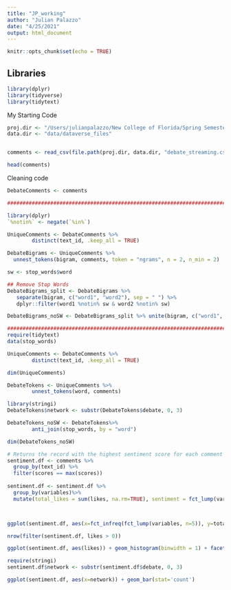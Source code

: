 ```yaml
---
title: "JP_working"
author: "Julian Palazzo"
date: "4/25/2021"
output: html_document
---
```


```r
knitr::opts_chunk$set(echo = TRUE)
```





## Libraries

```r
library(dplyr)
library(tidyverse)
library(tidytext)

```


My Starting Code
```r
proj.dir <- "/Users/julianpalazzo/New College of Florida/Spring Semester 2021/Data Visualization/Final_Project"
data.dir <- "data/dataverse_files"


comments <- read_csv(file.path(proj.dir, data.dir, "debate_streaming.csv"))

head(comments)

```

Cleaning code
```r
DebateComments <- comments

################################################################################

library(dplyr)
`%notin%` <- negate(`%in%`)

UniqueComments <- DebateComments %>% 
        distinct(text_id, .keep_all = TRUE)

DebateBigrams <- UniqueComments %>% 
  unnest_tokens(bigram, comments, token = "ngrams", n = 2, n_min = 2)

sw <- stop_words$word

## Remove Stop Words
DebateBigrams_split <- DebateBigrams %>% 
   separate(bigram, c("word1", "word2"), sep = " ") %>% 
   dplyr::filter(word1 %notin% sw & word2 %notin% sw)

DebateBigrams_noSW <- DebateBigrams_split %>% unite(bigram, c("word1", "word2"), sep = " ")

################################################################################
require(tidytext)
data(stop_words)

UniqueComments <- DebateComments %>% 
        distinct(text_id, .keep_all = TRUE)

dim(UniqueComments)

DebateTokens <- UniqueComments %>% 
        unnest_tokens(word, comments) 

library(stringi)
DebateTokens$network <- substr(DebateTokens$debate, 0, 3)

DebateTokens_noSW <- DebateTokens%>% 
        anti_join(stop_words, by = "word")

dim(DebateTokens_noSW)
```


```r

# Returns the record with the highest sentiment score for each comment
sentiment.df <- comments %>%
  group_by(text_id) %>%
  filter(scores == max(scores)) 
  
sentiment.df <- sentiment.df %>%
  group_by(variables)%>%
  mutate(total_likes = sum(likes, na.rm=TRUE), sentiment = fct_lump(variables, n=5))



ggplot(sentiment.df, aes(x=fct_infreq(fct_lump(variables, n=5)), y=total_likes)) + geom_bar(stat='identity') #+ facet_wrap(vars(id))

nrow(filter(sentiment.df, likes > 0))

ggplot(sentiment.df, aes(likes)) + geom_histogram(binwidth = 1) + facet_wrap(vars(fct_infreq(variables)))

```


```r
require(stringi)
sentiment.df$network <- substr(sentiment.df$debate, 0, 3)

ggplot(sentiment.df, aes(x=network)) + geom_bar(stat='count')


```



























